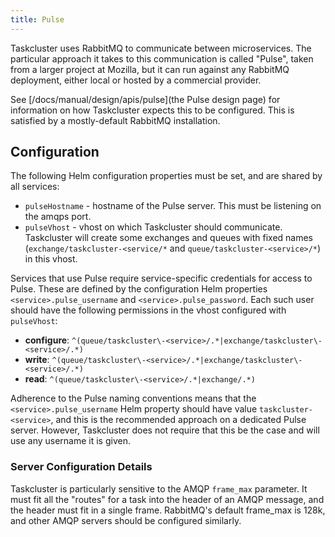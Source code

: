 ```yaml
---
title: Pulse
---
```


Taskcluster uses RabbitMQ to communicate between microservices.
The particular approach it takes to this communication is called "Pulse", taken from a larger project at Mozilla, but it can run against any RabbitMQ deployment, either local or hosted by a commercial provider.

See [/docs/manual/design/apis/pulse](the Pulse design page) for information on how Taskcluster expects this to be configured.
This is satisfied by a mostly-default RabbitMQ installation.

## Configuration

The following Helm configuration properties must be set, and are shared by all services:

* `pulseHostname` - hostname of the Pulse server.  This must be listening on the amqps port.
* `pulseVhost` - vhost on which Taskcluster should communicate.  Taskcluster will create some exchanges and queues with fixed names (`exchange/taskcluster-<service/*` and `queue/taskcluster-<service>/*`) in this vhost.

Services that use Pulse require service-specific credentials for access to Pulse.
These are defined by the configuration Helm properties `<service>.pulse_username` and `<service>.pulse_password`.
Each such user should have the following permissions in the vhost configured with `pulseVhost`:

* **configure**: `^(queue/taskcluster\-<service>/.*|exchange/taskcluster\-<service>/.*)`
* **write**: `^(queue/taskcluster\-<service>/.*|exchange/taskcluster\-<service>/.*)`
* **read**: `^(queue/taskcluster\-<service>/.*|exchange/.*)`

Adherence to the Pulse naming conventions means that the `<service>.pulse_username` Helm property should have value `taskcluster-<service>`, and this is the recommended approach on a dedicated Pulse server.
However, Taskcluster does not require that this be the case and will use any username it is given.

### Server Configuration Details

Taskcluster is particularly sensitive to the AMQP `frame_max` parameter.
It must fit all the "routes" for a task into the header of an AMQP message, and the header must fit in a single frame.
RabbitMQ's default frame_max is 128k, and other AMQP servers should be configured similarly.
